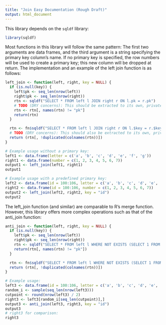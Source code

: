 ```yaml
---
title: "Join Easy Documentation (Rough Draft)"
output: html_document
---
```


This library depends on the `sqldf` library:
```r
library(sqldf)
```

Most functions in this library will follow the same pattern:
The first two arguments are data frames, and the third argument is a string specifying the primary key column's name.
If no primary key is specified, the row numbers will be used to create a primary key; this new column will be dropped at return.
The implementation and an example of the left join function is as follows:
```r
left_join <- function(left, right, key = NULL) {
  if (is.null(key)) {
    left$pk <- seq_len(nrow(left))
    right$pk <- seq_len(nrow(right))
    rtn <- sqldf("SELECT * FROM left l JOIN right r ON l.pk = r.pk")
    # TODO (DRY concerns): This should be extracted to its own, private function:
    rtn <- rtn[, names(rtn) != "pk"]
    return(rtn)
  }

  rtn <- fn$sqldf("SELECT * FROM left l JOIN right r ON l.$key = r.$key")
  # TODO (DRY concerns): This should also be extracted to its own, private function:
  return (rtn[, !duplicated(colnames(rtn))])
}

# Example usage without a primary key:
left1 <- data.frame(letter = c('a', 'b', 'c', 'd', 'e', 'f', 'g'))
right1 <- data.frame(number = c(1, 2, 3, 4, 5, 6, 7))
output1 <- left_join(left1, right1)
output1

# Example usage with a predefined primary key:
left2 <- data.frame(id = 100:106, letter = c('a', 'b', 'c', 'd', 'e', 'f', 'g'))
right2 <- data.frame(id = 100:106, number = c(1, 2, 3, 4, 5, 6, 7))
output2 <- left_join(left2, right2, key = "id")
output2
```

The left_join function (and similar) are comparable to R's merge function.
However, this library offers more complex operations such as that of the anti_join function:
```r
anti_join <- function(left, right, key = NULL) {
  if (is.null(key)) {
    left$pk <- seq_len(nrow(left))
    right$pk <- seq_len(nrow(right))
    rtn <- sqldf("SELECT * FROM left l WHERE NOT EXISTS (SELECT 1 FROM right r WHERE l.pk = r.pk)")
    return(rtn[, names(rtn) != "pk"])
  }

  rtn <- fn$sqldf("SELECT * FROM left l WHERE NOT EXISTS (SELECT 1 FROM right r WHERE l.$key = r.$key)")
  return (rtn[, !duplicated(colnames(rtn))])
}

# Example usage:
left3 <- data.frame(id = 100:106, letter = c('a', 'b', 'c', 'd', 'e', 'f', 'g'))
random_i <- sample(seq_len(nrow(left3)))
cutpoint <- round(nrow(left3) / 2)
right3 <- left3[random_i[seq_len(cutpoint)],]
output3 <- anti_join(left3, right3, key = "id")
output3
# right3 for comparison:
right3
```
